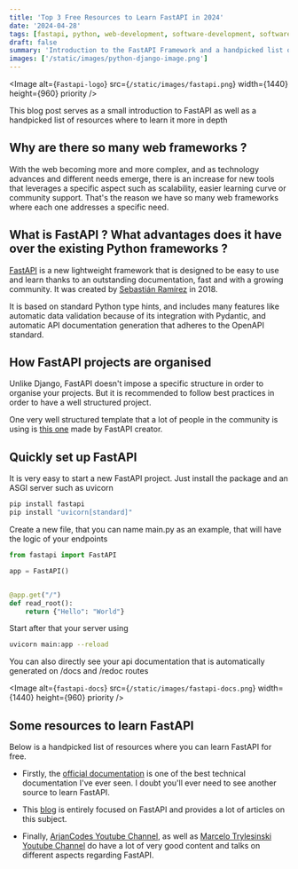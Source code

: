 ```yaml
---
title: 'Top 3 Free Resources to Learn FastAPI in 2024'
date: '2024-04-28'
tags: [fastapi, python, web-development, software-development, software-engineering]
draft: false
summary: 'Introduction to the FastAPI Framework and a handpicked list of free resources to learn this framework'
images: ['/static/images/python-django-image.png']
---
```


<Image alt={`Fastapi-logo`} src={`/static/images/fastapi.png`} width={1440} height={960} priority />

This blog post serves as a small introduction to FastAPI as well as a handpicked list of resources where to learn it more in depth

## Why are there so many web frameworks ?

With the web becoming more and more complex, and as technology advances and different needs emerge,
there is an increase for new tools that leverages a specific aspect such as scalability, easier learning curve or community support. That's the reason we have so many web frameworks where each one addresses a specific need.

## What is FastAPI ? What advantages does it have over the existing Python frameworks ?

[FastAPI](https://fastapi.tiangolo.com/) is a new lightweight framework that is designed to be easy to use and learn thanks to an outstanding documentation, fast and with a growing community.
It was created by [Sebastián Ramírez](https://twitter.com/tiangolo) in 2018.

It is based on standard Python type hints, and includes many features like automatic data validation because of its integration with Pydantic, and automatic API documentation generation that adheres to the OpenAPI standard.

## How FastAPI projects are organised

Unlike Django, FastAPI doesn't impose a specific structure in order to organise your projects. But it is recommended to follow best practices in order to have a well structured project.

One very well structured template that a lot of people in the community is using is [this one](https://github.com/tiangolo/full-stack-fastapi-template/) made by FastAPI creator.

## Quickly set up FastAPI

It is very easy to start a new FastAPI project. Just install the package and an ASGI server such as uvicorn

```python
pip install fastapi
pip install "uvicorn[standard]"
```

Create a new file, that you can name main.py as an example, that will have the logic of your endpoints

```python
from fastapi import FastAPI

app = FastAPI()


@app.get("/")
def read_root():
    return {"Hello": "World"}


```

Start after that your server using

```bash
uvicorn main:app --reload
```

You can also directly see your api documentation that is automatically generated on /docs and /redoc routes

<Image
  alt={`fastapi-docs`}
  src={`/static/images/fastapi-docs.png`}
  width={1440}
  height={960}
  priority
/>

## Some resources to learn FastAPI

Below is a handpicked list of resources where you can learn FastAPI for free.

- Firstly, the [official documentation](https://fastapi.tiangolo.com/learn/) is one of the best technical documentation I've ever seen. I doubt you'll ever need to see another source to learn FastAPI.

- This [blog](https://www.fastapitutorial.com/) is entirely focused on FastAPI and provides a lot of articles on this subject.

- Finally, [ArjanCodes Youtube Channel](https://www.youtube.com/@ArjanCodes), as well as [Marcelo Trylesinski Youtube Channel](https://www.youtube.com/@fastapiexpert) do have a lot of very good content and talks on different aspects regarding FastAPI.
